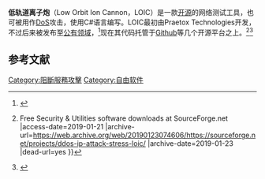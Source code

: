 {{noteTA|G1=IT}}
{{Infobox software
| title                  = 低轨道离子炮
| name                   = LOIC 
| logo                   = 
| screenshot             = [[File:LOIC-0.png|256px]]
| caption                = 
| collapsible            =
| author                 = Praetox Technologies
| latest release version = 1.0.8
| latest release date = {{Start date and age|2014|12|13}}<ref>SourceForge: [http://sourceforge.net/projects/ddos-ip-attack-stress-loic/]</ref>
| latest preview version = 
| latest preview date    = <!-- {{Start date and age|YYYY|MM|DD|df=yes/no}} -->
| discontinued           = yes
| programming language   = [[C♯|C#]]
| operating system       = [[Microsoft_Windows|Windows]]、[[Linux|Linux]]、[[OS_X|OS X]]、[[Android|Android]]、[[iOS|iOS]]
| platform               = [[.NET框架|.NET]]、[[Mono|Mono]]
| size                   = 131 KB
| language               = [[英语|英语]]
| genre                  = 网络测试
| license                = [[公有领域|公有领域]]
| website                = {{Official URL}}
}}
'''低轨道离子炮'''（Low Orbit Ion Cannon，LOIC）是一款[[开放源代码|开源]]的网络测试工具，也可被用作[[分散式阻斷服務攻擊|DoS]]攻击，使用C#语言编写。LOIC最初由Praetox Technologies开发，不过后来被发布至[[公有领域|公有领域]]，<ref>{{cite web |url=http://praetox.com/n.php |title=Praetox Techlologies |archiveurl=https://archive.is/20101008215600/http://praetox.com/n.php |archivedate=2010-10-08 |deadurl=yes |accessdate=2013-04-10 }}</ref>现在其代码托管于[[Github|Github]]等几个开源平台之上。<ref>{{Cite web |url=http://sourceforge.net/projects/ddos-ip-attack-stress-loic/ |title=LOIC {{!}} Free Security & Utilities software downloads at SourceForge.net |access-date=2019-01-21 |archive-url=https://web.archive.org/web/20190123074606/https://sourceforge.net/projects/ddos-ip-attack-stress-loic/ |archive-date=2019-01-23 |dead-url=yes }}</ref><ref>{{Cite web |url=https://github.com/NewEraCracker/LOIC/ |title=NewEraCracker/LOIC · GitHub |accessdate=2013-04-10 |archive-date=2013-05-09 |archive-url=https://web.archive.org/web/20130509224601/https://github.com/NewEraCracker/LOIC |dead-url=no }}</ref>

==参考文献==
{{reflist}}

{{Free-software-stub}}

[[Category:阻斷服務攻擊|Category:阻斷服務攻擊]]
[[Category:自由软件|Category:自由软件]]